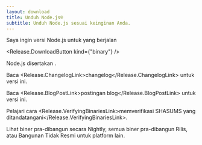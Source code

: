 ```yaml
---
layout: download
title: Unduh Node.js®
subtitle: Unduh Node.js sesuai keinginan Anda.
---
```


<section>
Saya ingin versi Node.js <Release.VersionDropdown /> untuk <Release.OperatingSystemDropdown /> yang berjalan <Release.BitnessDropdown />

<Release.DownloadButton kind={"binary"} />
</section>

<section>
Node.js disertakan <Release.NpmLink />.

Baca <Release.ChangelogLink>changelog</Release.ChangelogLink> untuk versi ini.

Baca <Release.BlogPostLink>postingan blog</Release.BlogPostLink> untuk versi ini.

Pelajari cara <Release.VerifyingBinariesLink>memverifikasi SHASUMS yang ditandatangani</Release.VerifyingBinariesLink>.

Lihat <LinkWithArrow href="https://nodejs.org/download/nightly/">biner pra-dibangun secara Nightly</LinkWithArrow>, semua <LinkWithArrow href="https://nodejs.org/download/release/">biner pra-dibangun Rilis</LinkWithArrow>, atau <LinkWithArrow href="https://unofficial-builds.nodejs.org/download/">Bangunan Tidak Resmi</LinkWithArrow> untuk platform lain.
</section>
